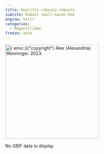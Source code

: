 ```yaml
---
title: Hoplitis robusta robusta
subtite: Robust small-mason bee
engine: knitr
categories:
  - Megachilidae
freeze: auto
---
```

[![`r emo::ji("copyright")` Alex (Alexandria) Wenninger. 2023.](https://inaturalist-open-data.s3.amazonaws.com/photos/321122603/original.jpeg){height=300}](https://www.zoology.ubc.ca/entomology/main/Hymenoptera/Megachilidae/Hoplitis%20robusta.php)

No GBIF data to display
